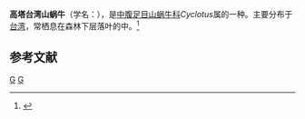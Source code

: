 {{Speciesbox
| taxon = Cyclotus adamsi
| binomial_authority = Pilsbry et Hirase, 1905
}}
'''高塔台湾山蜗牛'''（学名：''{{lang|la|Cyclotus adamsi}}''），是[[中腹足目|中腹足目]][[山蜗牛科|山蜗牛科]]''Cyclotus''属的一种。主要分布于[[台湾|台湾]]，常栖息在森林下层落叶的中。<ref>{{cite web|url=http://shell.sinica.edu.tw/chinese/shellbase_detail.php?science_no=2921|title=国际贝库：高塔台湾山蜗牛|publisher=台湾贝类资料库|accessdate=2009-08-11|archive-date=2016-03-04|archive-url=https://web.archive.org/web/20160304112729/http://shell.sinica.edu.tw/chinese/shellbase_detail.php?science_no=2921|dead-url=no}}</ref>

== 参考文献 ==
{{reflist}}
{{taxonbar}}
[[Category:_1905年描述的动物|G]]
[[Category:環口螺科|G]]